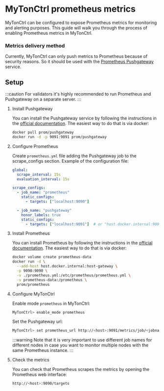 
# MyTonCtrl prometheus metrics

MyTonCtrl can be configured to expose Prometheus metrics for monitoring and alerting purposes.
This guide will walk you through the process of enabling Prometheus metrics in MyTonCtrl.

### Metrics delivery method

Currently, MyTonCtrl can only push metrics to Prometheus because of security reasons.
So it should be used with the [Prometheus Pushgateway](https://github.com/prometheus/pushgateway) service.

## Setup

:::caution
For validators it's highly recommended to run Prometheus and Pushgateway on a separate server.
:::

1. Install Pushgateway

   You can install the Pushgateway service by following the instructions in the [official documentation](https://github.com/prometheus/pushgateway?tab=readme-ov-file#run-it).
   The easiest way to do that is via docker:

   ```bash
   docker pull prom/pushgateway
   docker run -d -p 9091:9091 prom/pushgateway
   ```

2. Configure Prometheus

   Create `prometheus.yml` file adding the Pushgateway job to the scrape_configs section. Example of the configuration file:

   ```yaml
   global:
     scrape_interval: 15s
     evaluation_interval: 15s

   scrape_configs:
     - job_name: "prometheus"
       static_configs:
         - targets: ["localhost:9090"]

     - job_name: "pushgateway"
       honor_labels: true
       static_configs:
         - targets: ["localhost:9091"]  # or "host.docker.internal:9091" if you are using Docker
   ```

3. Install Prometheus

   You can install Prometheus by following the instructions in the [official documentation](https://prometheus.io/docs/prometheus/latest/installation/).
   The easiest way to do that is via docker:

   ```bash
   docker volume create prometheus-data
   docker run -d \
     --add-host host.docker.internal:host-gateway \
     -p 9090:9090 \
     -v ./prometheus.yml:/etc/prometheus/prometheus.yml \
     -v prometheus-data:/prometheus \
     prom/prometheus
   ```

4. Configure MyTonCtrl

   Enable mode `prometheus` in MyTonCtrl:

   ```bash
   MyTonCtrl> enable_mode prometheus
   ```

   Set the Pushgateway url:

   ```bash
   MyTonCtrl> set prometheus_url http://<host>:9091/metrics/job/<jobname>
   ```

   :::warning
   Note that it is very important to use different job names for different nodes in case you want to monitor multiple nodes with the same Prometheus instance.
   :::

5. Check the metrics

   You can check that Prometheus scrapes the metrics by opening the Prometheus web interface:

   ```bash
   http://<host>:9090/targets
   ```

<Feedback />
